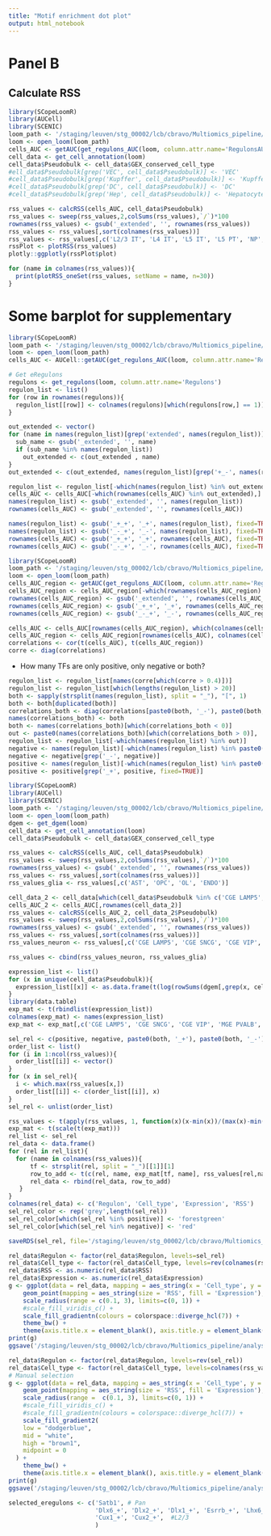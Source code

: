 ```yaml
---
title: "Motif enrichment dot plot"
output: html_notebook
---
```


# Panel B

## Calculate RSS

```r
library(SCopeLoomR)
library(AUCell)
library(SCENIC)
loom_path <- '/staging/leuven/stg_00002/lcb/cbravo/Multiomics_pipeline/analysis/10x_multiome_mouse_cortex/TEW_cortex/scenicplus_v10_v2/grnboost/Mouse_cortex_gene_based.loom'
loom <- open_loom(loom_path)
cells_AUC <- getAUC(get_regulons_AUC(loom, column.attr.name='RegulonsAUC'))
cell_data <- get_cell_annotation(loom)
cell_data$Pseudobulk <- cell_data$GEX_conserved_cell_type
#ell_data$Pseudobulk[grep('VEC', cell_data$Pseudobulk)] <- 'VEC'
#cell_data$Pseudobulk[grep('Kupffer', cell_data$Pseudobulk)] <- 'Kupffer'
#cell_data$Pseudobulk[grep('DC', cell_data$Pseudobulk)] <- 'DC'
#cell_data$Pseudobulk[grep('Hep', cell_data$Pseudobulk)] <- 'Hepatocyte'
```

```r
rss_values <- calcRSS(cells_AUC, cell_data$Pseudobulk)
rss_values <- sweep(rss_values,2,colSums(rss_values),`/`)*100
rownames(rss_values) <- gsub('_extended', '', rownames(rss_values))
rss_values <- rss_values[,sort(colnames(rss_values))]
rss_values <- rss_values[,c('L2/3 IT', 'L4 IT', 'L5 IT', 'L5 PT', 'NP', 'L6 IT', 'L6 IT CAR3', 'L6 CT', 'L6b', 'CGE LAMP5', 'CGE SNCG', 'CGE VIP', 'MGE PVALB', 'MGE SST', 'AST', 'OPC', 'OL', 'ENDO')]
rssPlot <- plotRSS(rss_values)
plotly::ggplotly(rssPlot$plot)
```

```r
for (name in colnames(rss_values)){
  print(plotRSS_oneSet(rss_values, setName = name, n=30))
}
```


# Some barplot for supplementary

```r
library(SCopeLoomR)
loom_path <- '/staging/leuven/stg_00002/lcb/cbravo/Multiomics_pipeline/analysis/10x_multiome_mouse_cortex/TEW_cortex/scenicplus_v10_v2/grnboost/Mouse_cortex_gene_based.loom'
loom <- open_loom(loom_path)
cells_AUC <- AUCell::getAUC(get_regulons_AUC(loom, column.attr.name='RegulonsAUC'))
```

```r
# Get eRegulons
regulons <- get_regulons(loom, column.attr.name='Regulons')
regulon_list <- list()
for (row in rownames(regulons)){
  regulon_list[[row]] <- colnames(regulons)[which(regulons[row,] == 1)]
}
```

```r
out_extended <- vector()
for (name in names(regulon_list)[grep('extended', names(regulon_list))]){
  sub_name <- gsub('_extended', '', name)
  if (sub_name %in% names(regulon_list))
    out_extended <- c(out_extended , name)
}
out_extended <- c(out_extended, names(regulon_list)[grep('+_-', names(regulon_list), fixed=TRUE)], names(regulon_list)[grep('-_-', names(regulon_list), fixed=TRUE)])
```

```r
regulon_list <- regulon_list[-which(names(regulon_list) %in% out_extended)]
cells_AUC <- cells_AUC[-which(rownames(cells_AUC) %in% out_extended),]
names(regulon_list) <- gsub('_extended', '', names(regulon_list))
rownames(cells_AUC) <- gsub('_extended', '', rownames(cells_AUC))

names(regulon_list) <- gsub('_+_+', '_+', names(regulon_list), fixed=TRUE)
names(regulon_list) <- gsub('_-_+', '_-', names(regulon_list), fixed=TRUE)
rownames(cells_AUC) <- gsub('_+_+', '_+', rownames(cells_AUC), fixed=TRUE)
rownames(cells_AUC) <- gsub('_-_+', '_-', rownames(cells_AUC), fixed=TRUE)
```

```r
library(SCopeLoomR)
loom_path <- '/staging/leuven/stg_00002/lcb/cbravo/Multiomics_pipeline/analysis/10x_multiome_mouse_cortex/TEW_cortex/scenicplus_v10_v2/grnboost/Mouse_cortex_region_based.loom'
loom <- open_loom(loom_path)
cells_AUC_region <- getAUC(get_regulons_AUC(loom, column.attr.name='RegulonsAUC'))
cells_AUC_region <- cells_AUC_region[-which(rownames(cells_AUC_region) %in% out_extended),]
rownames(cells_AUC_region) <- gsub('_extended', '', rownames(cells_AUC_region) )
rownames(cells_AUC_region) <- gsub('_+_+', '_+', rownames(cells_AUC_region), fixed=TRUE)
rownames(cells_AUC_region) <- gsub('_-_+', '_-', rownames(cells_AUC_region), fixed=TRUE)
```

```r
cells_AUC <- cells_AUC[rownames(cells_AUC_region), which(colnames(cells_AUC) %in% colnames(cells_AUC_region))]
cells_AUC_region <- cells_AUC_region[rownames(cells_AUC), colnames(cells_AUC)]
correlations <- cor(t(cells_AUC), t(cells_AUC_region))
corre <- diag(correlations)
```

- How many TFs are only positive, only negative or both?

```r
regulon_list <- regulon_list[names(corre[which(corre > 0.4)])]
regulon_list <- regulon_list[which(lengths(regulon_list) > 20)]
both <- sapply(strsplit(names(regulon_list), split = "_"), "[", 1)
both <- both[duplicated(both)]
correlations_both <- diag(correlations[paste0(both, '_-'), paste0(both, '_+')])
names(correlations_both) <- both
both <- names(correlations_both)[which(correlations_both < 0)]
out <- paste0(names(correlations_both)[which(correlations_both > 0)], '_-')
regulon_list <- regulon_list[-which(names(regulon_list) %in% out)]
negative <- names(regulon_list)[-which(names(regulon_list) %in% paste0(both, '_-'))]
negative <- negative[grep('_-', negative)]
positive <- names(regulon_list)[-which(names(regulon_list) %in% paste0(both, '_+'))]
positive <- positive[grep('_+', positive, fixed=TRUE)]
```

```r
library(SCopeLoomR)
library(AUCell)
library(SCENIC)
loom_path <- '/staging/leuven/stg_00002/lcb/cbravo/Multiomics_pipeline/analysis/10x_multiome_mouse_cortex/TEW_cortex/scenicplus_v10_v2/grnboost/Mouse_cortex_gene_based.loom'
loom <- open_loom(loom_path)
dgem <- get_dgem(loom)
cell_data <- get_cell_annotation(loom)
cell_data$Pseudobulk <- cell_data$GEX_conserved_cell_type
```

```r
rss_values <- calcRSS(cells_AUC, cell_data$Pseudobulk)
rss_values <- sweep(rss_values,2,colSums(rss_values),`/`)*100
rownames(rss_values) <- gsub('_extended', '', rownames(rss_values))
rss_values <- rss_values[,sort(colnames(rss_values))]
rss_values_glia <- rss_values[,c('AST', 'OPC', 'OL', 'ENDO')]
```

```r
cell_data_2 <- cell_data[which(cell_data$Pseudobulk %in% c('CGE LAMP5', 'CGE SNCG', 'CGE VIP', 'MGE PVALB', 'MGE SST', 'L2/3 IT', 'L4 IT', 'L5 IT', 'L5 PT', 'NP', 'L6 IT', 'L6 IT CAR3', 'L6 CT', 'L6b')),]
cells_AUC_2 <- cells_AUC[,rownames(cell_data_2)]
rss_values <- calcRSS(cells_AUC_2, cell_data_2$Pseudobulk)
rss_values <- sweep(rss_values,2,colSums(rss_values),`/`)*100
rownames(rss_values) <- gsub('_extended', '', rownames(rss_values))
rss_values <- rss_values[,sort(colnames(rss_values))]
rss_values_neuron <- rss_values[,c('CGE LAMP5', 'CGE SNCG', 'CGE VIP', 'MGE PVALB', 'MGE SST', 'L2/3 IT', 'L4 IT', 'L5 IT', 'L5 PT', 'NP', 'L6 IT', 'L6 IT CAR3', 'L6 CT', 'L6b')]
```

```r
rss_values <- cbind(rss_values_neuron, rss_values_glia)
```

```r
expression_list <- list()
for (x in unique(cell_data$Pseudobulk)){
  expression_list[[x]] <- as.data.frame(t(log(rowSums(dgem[,grep(x, cell_data$Pseudobulk)])/sum(rowSums(dgem[,grep(x, cell_data$Pseudobulk)]))*10^6+1)))
}
library(data.table)
exp_mat <- t(rbindlist(expression_list))
colnames(exp_mat) <- names(expression_list)
exp_mat <- exp_mat[,c('CGE LAMP5', 'CGE SNCG', 'CGE VIP', 'MGE PVALB', 'MGE SST', 'L2/3 IT', 'L4 IT', 'L5 IT', 'L5 PT', 'NP', 'L6 IT', 'L6 IT CAR3', 'L6 CT', 'L6b', 'AST', 'OPC', 'OL', 'ENDO')]
```

```r
sel_rel <- c(positive, negative, paste0(both, '_+'), paste0(both, '_-'))
order_list <- list()
for (i in 1:ncol(rss_values)){
  order_list[[i]] <- vector()
}
for (x in sel_rel){
  i <- which.max(rss_values[x,])
  order_list[[i]] <- c(order_list[[i]], x)
}
sel_rel <- unlist(order_list)
```

```r
rss_values <- t(apply(rss_values, 1, function(x)(x-min(x))/(max(x)-min(x))))
exp_mat <- t(scale(t(exp_mat)))
rel_list <- sel_rel
rel_data <- data.frame()
for (rel in rel_list){
  for (name in colnames(rss_values)){
      tf <- strsplit(rel, split = "_")[[1]][1]
      row_to_add <- t(c(rel, name, exp_mat[tf, name], rss_values[rel,name]))
      rel_data <- rbind(rel_data, row_to_add)
   }
}
colnames(rel_data) <- c('Regulon', 'Cell_type', 'Expression', 'RSS')
sel_rel_color <- rep('grey',length(sel_rel))
sel_rel_color[which(sel_rel %in% positive)] <- 'forestgreen'
sel_rel_color[which(sel_rel %in% negative)] <- 'red'
```

```r
saveRDS(sel_rel, file='/staging/leuven/stg_00002/lcb/cbravo/Multiomics_pipeline/analysis/10x_multiome_mouse_cortex/TEW_cortex/scenicplus_v10_v2/grnboost/HQ_regulons.RDS')
```

```r
rel_data$Regulon <- factor(rel_data$Regulon, levels=sel_rel)
rel_data$Cell_type <- factor(rel_data$Cell_type, levels=rev(colnames(rss_values)))
rel_data$RSS <- as.numeric(rel_data$RSS)
rel_data$Expression <- as.numeric(rel_data$Expression)
g <- ggplot(data = rel_data, mapping = aes_string(x = 'Cell_type', y = 'Regulon')) +
    geom_point(mapping = aes_string(size = 'RSS', fill = 'Expression'), colour="black",pch=21) +
    scale_radius(range = c(0.1, 3), limits=c(0, 1)) +
    #scale_fill_viridis_c() +
    scale_fill_gradientn(colours = colorspace::diverge_hcl(7)) +
    theme_bw() +
    theme(axis.title.x = element_blank(), axis.title.y = element_blank(), axis.text.x = element_text(angle = 90, hjust = 1)) + coord_flip() + theme(axis.text.x = element_text(colour = sel_rel_color))
print(g)
ggsave('/staging/leuven/stg_00002/lcb/cbravo/Multiomics_pipeline/analysis/10x_multiome_mouse_cortex/TEW_cortex/scenicplus_v10_v2/grnboost/Regulon_dotplot_all_RSS_suppl_indep_norm_scale_mat_bwr.pdf', g, width=18, height=6)
```

```r
rel_data$Regulon <- factor(rel_data$Regulon, levels=rev(sel_rel))
rel_data$Cell_type <- factor(rel_data$Cell_type, levels=colnames(rss_values))
# Manual selection
g <- ggplot(data = rel_data, mapping = aes_string(x = 'Cell_type', y = 'Regulon')) +
    geom_point(mapping = aes_string(size = 'RSS', fill = 'Expression'), colour="black",pch=21) +
    scale_radius(range =  c(0.1, 3), limits=c(0, 1)) +
    #scale_fill_viridis_c() +
    #scale_fill_gradientn(colours = colorspace::diverge_hcl(7)) +
    scale_fill_gradient2(
    low = "dodgerblue", 
    mid = "white", 
    high = "brown1", 
    midpoint = 0
  ) +
    theme_bw() +
    theme(axis.title.x = element_blank(), axis.title.y = element_blank(), axis.text.x = element_text(angle = 90, hjust = 1)) + theme(axis.text.y = element_text(colour = rev(sel_rel_color)))
print(g)
ggsave('/staging/leuven/stg_00002/lcb/cbravo/Multiomics_pipeline/analysis/10x_multiome_mouse_cortex/TEW_cortex/scenicplus_v10_v2/grnboost/Regulon_dotplot_all_RSS_suppl_flipped_indep_norm_bwr.pdf', g, width=6, height=18)
```
```r
selected_eregulons <- c('Satb1', # Pan
                        'Dlx6_+', 'Dlx2_+', 'Dlx1_+', 'Esrrb_+', 'Lhx6_+', 'Arx_+', #Inter
                        'Cux1_+', 'Cux2_+',  #L2/3
                        )
```